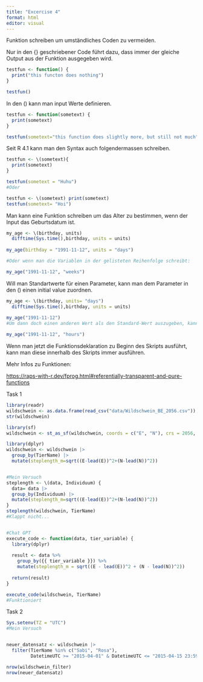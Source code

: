 ```yaml
---
title: "Excercise 4"
format: html
editor: visual
---
```


Funktion schreiben um umständliches Coden zu vermeiden.

Nur in den {} geschriebener Code führt dazu, dass immer der gleiche Output aus der Funktion ausgegeben wird.

```r
testfun <- function() {
  print("this functon does nothing")
}

testfun()
```

In den () kann man input Werte definieren.

```r
testfun <- function(sometext) {
  print(sometext)
}

testfun(sometext="this function does slightly more, but still not much")

```

Seit R 4.1 kann man den Syntax auch folgendermassen schreiben.

```r
testfun <- \(sometext){
  print(sometext)
}

testfun(sometext = "Huhu")
#Oder

testfun <- \(sometext) print(sometext)
testfun(sometext= "Hoi")
```

Man kann eine Funktion schreiben um das Alter zu bestimmen, wenn der Input das Geburtsdatum ist.

```r
my_age <- \(birthday, units)
  difftime(Sys.time(),birthday, units = units)
  
my_age(birthday = "1991-11-12", units = "days")

#Oder wenn man die Variablen in der gelisteten Reihenfolge schreibt:

my_age("1991-11-12", "weeks")
```

Will man Standartwerte für einen Parameter, kann man dem Parameter in den () einen initial value zuordnen.

```r
my_age <- \(birthday, units= "days")
  difftime(Sys.time(),birthday, units = units)
  
my_age("1991-11-12")
#Um dann doch einen anderen Wert als den Standard-Wert auszugeben, kann man diesen einfach definieren.

my_age("1991-11-12", "hours")

```

Wenn man jetzt die Funktionsdeklaration zu Beginn des Skripts ausführt, kann man diese innerhalb des Skripts immer ausführen.

Mehr Infos zu Funktionen:

<https://raps-with-r.dev/fprog.html#referentially-transparent-and-pure-functions>

Task 1

```r
library(readr)
wildschwein <- as.data.frame(read_csv("data/Wildschwein_BE_2056.csv"))
str(wildschwein)

library(sf)
wildschwein <- st_as_sf(wildschwein, coords = c("E", "N"), crs = 2056, remove = FALSE)

library(dplyr)
wildschwein <- wildschwein |> 
  group_by(TierName) |> 
  mutate(steplength_m=sqrt((E-lead(E))^2+(N-lead(N))^2))


#Mein Versuch
steplength <- \(data, Individuum) {
  data= data |> 
  group_by(Individuum) |> 
  mutate(steplength_m=sqrt((E-lead(E))^2+(N-lead(N))^2))
}
steplength(wildschwein, TierName)
#Klappt nicht...


#Chat GPT
execute_code <- function(data, tier_variable) {
  library(dplyr)
  
  result <- data %>%
    group_by({{ tier_variable }}) %>%
    mutate(steplength_m = sqrt((E - lead(E))^2 + (N - lead(N))^2))
  
  return(result)
}

execute_code(wildschwein, TierName)
#Funktioniert
```

Task 2

```r
Sys.setenv(TZ = "UTC")
#Mein Versuch


neuer_datensatz <- wildschwein |> 
  filter(TierName %in% c("Sabi", "Rosa"),
         DatetimeUTC >= "2015-04-01" & DatetimeUTC <= "2015-04-15 23:59:59")

nrow(wildschwein_filter)
nrow(neuer_datensatz)

```
